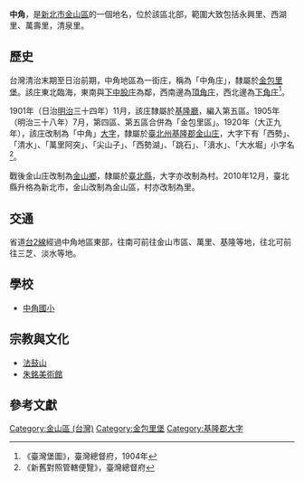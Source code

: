 {{noteTA
|1 = zh-cn:庄; zh-hk:庄; zh-tw:庄;
}}
'''中角'''，是[[新北市|新北市]][[金山區_(台灣)|金山區]]的一個地名，位於該區北部，範圍大致包括永興里、西湖里、萬壽里，清泉里。

==歷史==
台灣清治末期至日治前期，中角地區為一街庄，稱為「中角庄」，隸屬於[[金包里堡|金包里堡]]。該庄東北臨海，東南與[[下中股庄|下中股庄]]為鄰，西南邊為[[頂角庄|頂角庄]]，西北邊為[[下角庄|下角庄]]<ref>《臺灣堡圖》，臺灣總督府，1904年</ref>。

1901年（日治[[明治|明治]]三十四年）11月，該庄隸屬於[[基隆廳|基隆廳]]，編入第五區。1905年（明治三十八年）7月，第四區、第五區合併為「金包里區」。1920年（大正九年），該庄改制為「中角」[[大字|大字]]，隸屬於[[臺北州|臺北州]][[基隆郡|基隆郡]][[金山庄|金山庄]]，大字下有「西勢」、「清水」、「萬里阿突」、「尖山子」、「西勢湖」、「跳石」、「濆水」、「大水堀」小字名<ref>《新舊對照管轄便覽》，臺灣總督府</ref>。

戰後金山庄改制為[[金山區_(新北市)|金山鄉]]，隸屬於[[臺北縣|臺北縣]]，大字亦改制為村。2010年12月，臺北縣升格為新北市，金山改制為金山區，村亦改制為里。

==交通==
省道[[台2線|台2線]]經過中角地區東部，往南可前往金山市區、萬里、基隆等地，往北可前往三芝、淡水等地。

==學校==
*[[中角國小|中角國小]]

==宗教與文化==
*[[法鼓山|法鼓山]]
*[[朱銘美術館|朱銘美術館]]

==參考文獻==
{{reflist}}

{{基隆郡}}

[[Category:金山區_(台灣)|Category:金山區 (台灣)]]
[[Category:金包里堡|Category:金包里堡]]
[[Category:基隆郡大字|Category:基隆郡大字]]